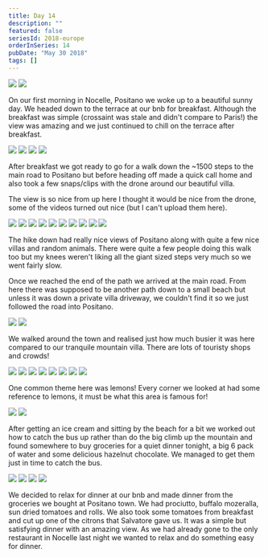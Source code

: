 ```yaml
---
title: Day 14
description: ""
featured: false
seriesId: 2018-europe
orderInSeries: 14
pubDate: "May 30 2018"
tags: []
---
```



<Grid columns={2}>
  <Img src="http://localhost:53409/Europe/day-14_files/7f2810f9-e629-4c0b-92ec-46bf31f50019-890726f56df26bdc2d73b99cbf4e397dbde09f4c.jpg" />
  <Img src="http://localhost:53409/Europe/day-14_files/1915f0b7-0de2-4d30-9f23-7995312048ca-0843e7aaba5917930685c9afcec5565068bbd9f7.jpg" />
</Grid>

On our first morning in Nocelle, Positano we woke up to a beautiful sunny day. We headed down to the terrace at our bnb for breakfast. Although the breakfast was simple (crossaint was stale and didn't compare to Paris!) the view was amazing and we just continued to chill on the terrace after breakfast.

<Grid columns={2}>
  <Img src="http://localhost:53409/Europe/day-14_files/b17ec659-8b5d-46cb-aa4f-4edc6e4a009a-c568056b518c0118b0948d4ec913d4238fec9852.jpg" />
  <Img src="http://localhost:53409/Europe/day-14_files/e7b9b5a2-23cc-49b3-a4ca-049b044215a6-b29c9f54063ccd57039801dd5776f2a5d5bf227a.jpg" />
  <Img src="http://localhost:53409/Europe/day-14_files/14371876-9a2a-4c5b-a7a3-25a55eadc4b4-054a428b44803198b14bcc45c7750bbe8697bb25.jpg" />
  <Img src="http://localhost:53409/Europe/day-14_files/298bc168-3289-45c8-9b81-b53630770daa-e9aa16dc739c1c1dcb4f5e31943b6e7be3c655ca.jpg" />
</Grid>

After breakfast we got ready to go for a walk down the ~1500 steps to the main road to Positano but before heading off made a quick call home and also took a few snaps/clips with the drone around our beautiful villa.

The view is so nice from up here I thought it would be nice from the drone, some of the videos turned out nice (but I can't upload them here).

<Grid columns={4}>
  <Img
    src="http://localhost:53409/Europe/day-14_files/15057326-cd66-445a-9b94-a6f1adf2f79a-1f9e81b0ffe2298bdc1af5d2731ed2031d2c8ca7.jpg"
    colSpan={2}
    rowSpan={2}
  />
  <Img src="http://localhost:53409/Europe/day-14_files/78c0c2df-b3db-4a54-acae-4cb0dc87e65e-98ef898f051bdceb8bf04588ad8901c478798d87.jpg" />
  <Img src="http://localhost:53409/Europe/day-14_files/c12ca4fe-7215-4ca1-956b-b585d6f84063-1d90d867040414f6dc2a1d7bb6d6370d4a658ec6.jpg" />
  <Img src="http://localhost:53409/Europe/day-14_files/4f21855f-0af3-4413-8cbd-a91e07717421-e7e7b06136c4b49dd054e6406c3fc037ad4fc6ff.jpg" />
  <Img src="http://localhost:53409/Europe/day-14_files/f5ab8efc-5c4d-46c9-87a9-6e8a286c975b-10bfe994ab8b505aad17c06dc250b37f7fd497d3.jpg" />
  <Img src="http://localhost:53409/Europe/day-14_files/e06627a0-76e3-4b7b-a4a6-066eb75a1a6c-dc710591ce65dce94348e6777799861e44253cf4.jpg" />
  <Img
    src="http://localhost:53409/Europe/day-14_files/ddec6193-25ab-4728-a624-762d48f2140b-27702ea2ae464a4d7a4700f09d288f0f78514b95.jpg"
    colSpan={2}
    rowSpan={2}
  />
  <Img src="http://localhost:53409/Europe/day-14_files/6aa16992-e37e-43f1-a71d-15e8efcf4d75-cace12a91af4fd257698188bb5d601907adf114f.jpg" />
  <Img src="http://localhost:53409/Europe/day-14_files/930560f2-a980-4314-866f-347700360502-a4074df49d2b0d23c04238b8251c74d4aa28a064.jpg" />
  <Img src="http://localhost:53409/Europe/day-14_files/7f84cc2e-b094-4bd6-8e1e-775f56ead953-263b7c914ba3f64c2d3c1c5da31427a84a088c57.jpg" />
</Grid>

The hike down had really nice views of Positano along with quite a few nice villas and random animals. There were quite a few people doing this walk too but my knees weren't liking all the giant sized steps very much so we went fairly slow.

Once we reached the end of the path we arrived at the main road. From here there was supposed to be another path down to a small beach but unless it was down a private villa driveway, we couldn't find it so we just followed the road into Positano.

<Grid columns={2}>
  <Img src="http://localhost:53409/Europe/day-14_files/73775d15-2939-4e6d-bc02-52d979d7d0b6-dc7b86c1d59ec0dd6efbe92569ffcb4d179322e6.jpg" />
  <Img src="http://localhost:53409/Europe/day-14_files/771cc29f-32b9-4e58-89e3-74abb1340481-bb46089d0bd61850c4dacd1864cda07158346479.jpg" />
</Grid>

We walked around the town and realised just how much busier it was here compared to our tranquile mountain villa. There are lots of touristy shops and crowds!

<Grid columns={12}>
  <Img
    src="http://localhost:53409/Europe/day-14_files/0036586e-84b5-45c4-93a5-28e3b7271c64-8355e99c223247aeb7faf47e4f3ea38313808dae.jpg"
    colSpan={3}
  />
  <Img
    src="http://localhost:53409/Europe/day-14_files/7bcfccdb-8db8-482a-8e60-b06822c54759-da635569989c00edd2c7499baaa3936f0885f5cd.jpg"
    colSpan={3}
  />
  <Img
    src="http://localhost:53409/Europe/day-14_files/b9ea29b1-c2a0-4411-a3fe-c54a02fe902c-34d5e361d0890e015819e66597978927e5fea5cf.jpg"
    colSpan={6}
    rowSpan={2}
  />
  <Img
    src="http://localhost:53409/Europe/day-14_files/7bc1977c-f7dc-4a44-8b8e-77f6bb512e66-5138152357a7676046b32e8dc0bd59715a267fb7.jpg"
    colSpan={3}
  />
  <Img
    src="http://localhost:53409/Europe/day-14_files/00543c1a-ce03-4dc7-a6e2-c105cae47b6e-31d080f18c9926675daa7b71587c3c80708e2c94.jpg"
    colSpan={3}
  />
  <Img
    src="http://localhost:53409/Europe/day-14_files/d79696ee-eb40-4c42-81cb-15a17ab81422-4514252a2c6e3fc9032b142a5d9d1e228db9dd11.jpg"
    colSpan={4}
  />
  <Img
    src="http://localhost:53409/Europe/day-14_files/191d40ac-6133-4c6e-99dd-e6d901b559f1-649e1311f6c2bd0507992d141d8cbee197c3cfb8.jpg"
    colSpan={4}
  />
  <Img
    src="http://localhost:53409/Europe/day-14_files/4889424b-7e51-4bf4-a4d6-f4afd8161728-a9ee917ee72738acac3d66c09cf2f725a1e21f02.jpg"
    colSpan={4}
  />
</Grid>

One common theme here was lemons! Every corner we looked at had some reference to lemons, it must be what this area is famous for!

<Grid columns={2}>
  <Img src="http://localhost:53409/Europe/day-14_files/78f6c05c-e190-4ce4-9506-d772db992e26-e453efe8d6135f244ead906fa2cc9ac55596e76c.jpg" />
  <Img src="http://localhost:53409/Europe/day-14_files/d0921ffa-348d-48b5-88bb-c94905f5ac89-4c762fbe0f33294ea6531639dc2720fd8c1b158f.jpg" />
</Grid>

After getting an ice cream and sitting by the beach for a bit we worked out how to catch the bus up rather than do the big climb up the mountain and found somewhere to buy groceries for a quiet dinner tonight, a big 6 pack of water and some delicious hazelnut chocolate. We managed to get them just in time to catch the bus.

<Grid columns={2}>
  <Img src="http://localhost:53409/Europe/day-14_files/fa19dd42-231a-42c4-8f23-f281846f8b46-2802c9aed94d43b0764ee076eec6dc0781597760.jpg" />
  <Img src="http://localhost:53409/Europe/day-14_files/ea09005e-cb9a-4abd-967a-3d1141484c71-5099d7b8dfefb3f8911ff5496a1ce2196319560a.jpg" />
  <Img src="http://localhost:53409/Europe/day-14_files/f2e01515-65cf-4328-a7fb-d0da6ad0911f-8b9da18dec1bcefe95bb0769535db4b669cd2906.jpg" />
  <Img src="http://localhost:53409/Europe/day-14_files/5e35abb4-3643-4ccb-b7ed-cb143db800ac-d64c5a4e27feb28745ab98332bf56627256ad52f.jpg" />
</Grid>

We decided to relax for dinner at our bnb and made dinner from the groceries we bought at Positano town. We had prociutto, buffalo mozeralla, sun dried tomatoes and rolls. We also took some tomatoes from breakfast and cut up one of the citrons that Salvatore gave us. It was a simple but satisfying dinner with an amazing view. As we had already gone to the only restaurant in Nocelle last night we wanted to relax and do something easy for dinner.
